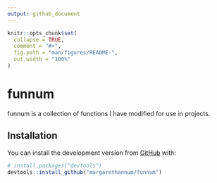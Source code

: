 ```yaml
---
output: github_document
---
```


<!-- README.md is generated from README.Rmd. Please edit that file -->

```r
knitr::opts_chunk$set(
  collapse = TRUE,
  comment = "#>",
  fig.path = "man/figures/README-",
  out.width = "100%"
)
```
# funnum

<!-- badges: start -->
<!-- badges: end -->

funnum is a collection of functions I have modified for use in projects. 

## Installation

You can install the development version from [GitHub](https://github.com/) with:

``` r
# install.packages("devtools")
devtools::install_github("margarethannum/funnum")
```
